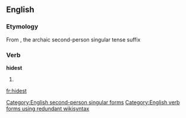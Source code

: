 ==English==

===Etymology===
From {{term|hide}} {{term|-st}}, the archaic second-person singular tense suffix

===Verb===
'''hidest'''

# {{context|archaic|lang=en}} {{form of|second-person singular]] form|[[hide}}

[[Category:English second-person singular forms]]
[[Category:English verb forms using redundant wikisyntax]]

[[fr:hidest]]